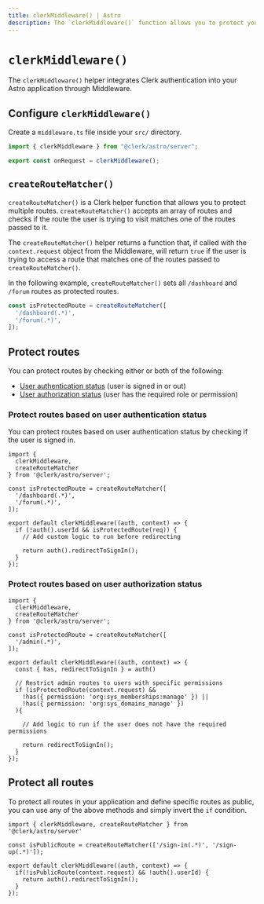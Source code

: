 ```yaml
---
title: clerkMiddleware() | Astro
description: The `clerkMiddleware()` function allows you to protect your Astro application using Middleware.
---
```


# `clerkMiddleware()`

The `clerkMiddleware()` helper integrates Clerk authentication into your Astro application through Middleware.

## Configure `clerkMiddleware()`

Create a `middleware.ts` file inside your `src/` directory.

```ts filename="src/middleware.ts"
import { clerkMiddleware } from "@clerk/astro/server";

export const onRequest = clerkMiddleware();
```

## `createRouteMatcher()`

`createRouteMatcher()` is a Clerk helper function that allows you to protect multiple routes. `createRouteMatcher()` accepts an array of routes and checks if the route the user is trying to visit matches one of the routes passed to it.

The `createRouteMatcher()` helper returns a function that, if called with the `context.request` object from the Middleware, will return `true` if the user is trying to access a route that matches one of the routes passed to `createRouteMatcher()`.

In the following example, `createRouteMatcher()` sets all `/dashboard` and `/forum` routes as protected routes.

```ts
const isProtectedRoute = createRouteMatcher([
  '/dashboard(.*)',
  '/forum(.*)',
]);
```

## Protect routes

You can protect routes by checking either or both of the following:
- [User authentication status](#protect-routes-based-on-user-authentication-status) (user is signed in or out)
- [User authorization status](#protect-routes-based-on-user-authorization-status) (user has the required role or permission)

### Protect routes based on user authentication status

You can protect routes based on user authentication status by checking if the user is signed in.

```tsx filename="src/middleware.ts"
import {
  clerkMiddleware,
  createRouteMatcher
} from '@clerk/astro/server';

const isProtectedRoute = createRouteMatcher([
  '/dashboard(.*)',
  '/forum(.*)',
]);

export default clerkMiddleware((auth, context) => {
  if (!auth().userId && isProtectedRoute(req)) {
    // Add custom logic to run before redirecting

    return auth().redirectToSignIn();
  }
});
```

### Protect routes based on user authorization status

```tsx filename="src/middleware.ts"
import {
  clerkMiddleware,
  createRouteMatcher
} from '@clerk/astro/server';

const isProtectedRoute = createRouteMatcher([
  '/admin(.*)',
]);

export default clerkMiddleware((auth, context) => {
  const { has, redirectToSignIn } = auth()

  // Restrict admin routes to users with specific permissions
  if (isProtectedRoute(context.request) &&
    !has({ permission: 'org:sys_memberships:manage' }) ||
    !has({ permission: 'org:sys_domains_manage' })
  ){

    // Add logic to run if the user does not have the required permissions

    return redirectToSignIn();
  }
});
```

## Protect all routes

To protect all routes in your application and define specific routes as public, you can use any of the above methods and simply invert the `if` condition.

```tsx filename=src/"middleware.ts"
import { clerkMiddleware, createRouteMatcher } from '@clerk/astro/server'

const isPublicRoute = createRouteMatcher(['/sign-in(.*)', '/sign-up(.*)']);

export default clerkMiddleware((auth, context) => {
  if(!isPublicRoute(context.request) && !auth().userId) {
    return auth().redirectToSignIn();
  }
});
```
